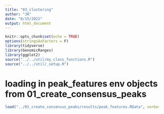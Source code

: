 ```yaml
---
title: "03_clustering"
author: "JR"
date: "8/15/2022"
output: html_document
---
```


```r
knitr::opts_chunk$set(echo = TRUE)
options(stringsAsFactors = F)
library(tidyverse)
library(GenomicRanges)
library(ggplot2)
source("../../util/my_class_functions.R")
source("../../util/_setup.R")

```

# loading in peak_features env objects from 01_create_consensus_peaks
```r

load("../01_create_consensus_peaks/results/peak_features.RData", verbose = T)

```

